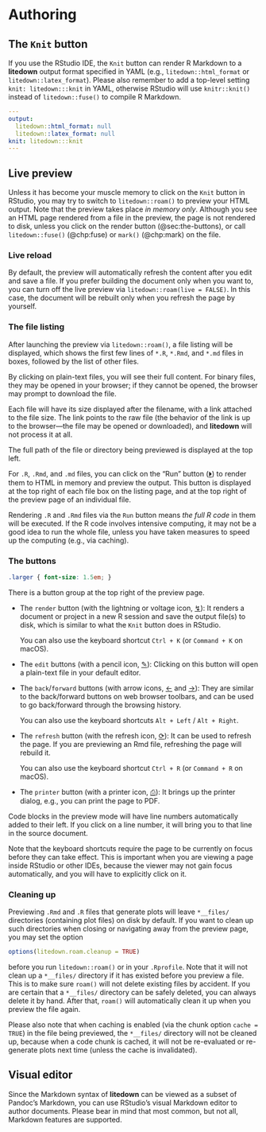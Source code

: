 # Authoring

## The `Knit` button

If you use the RStudio IDE, the `Knit` button can render R Markdown to a
**litedown** output format specified in YAML (e.g., `litedown::html_format` or
`litedown::latex_format`). Please also remember to add a top-level setting
`knit: litedown:::knit` in YAML, otherwise RStudio will use `knitr::knit()`
instead of `litedown::fuse()` to compile R Markdown.

``` yaml
---
output:
  litedown::html_format: null
  litedown::latex_format: null
knit: litedown:::knit
---
```

## Live preview

Unless it has become your muscle memory to click on the `Knit` button in
RStudio, you may try to switch to `litedown::roam()` to preview your HTML
output. Note that the preview takes place *in memory only*. Although you see an
HTML page rendered from a file in the preview, the page is not rendered to disk,
unless you click on the render button (@sec:the-buttons), or call
`litedown::fuse()` (@chp:fuse) or `mark()` (@chp:mark) on the file.

### Live reload

By default, the preview will automatically refresh the content after you edit
and save a file. If you prefer building the document only when you want to, you
can turn off the live preview via `litedown::roam(live = FALSE)`. In this case,
the document will be rebuilt only when you refresh the page by yourself.

### The file listing

After launching the preview via `litedown::roam()`, a file listing will be
displayed, which shows the first few lines of `*.R`, `*.Rmd`, and `*.md` files
in boxes, followed by the list of other files.

By clicking on plain-text files, you will see their full content. For binary
files, they may be opened in your browser; if they cannot be opened, the browser
may prompt to download the file.

Each file will have its size displayed after the filename, with a link attached
to the file size. The link points to the raw file (the behavior of the link is
up to the browser—the file may be opened or downloaded), and **litedown** will
not process it at all.

The full path of the file or directory being previewed is displayed at the top
left.

For `.R`, `.Rmd`, and `.md` files, you can click on the "Run" button
([⏵](){.larger}) to render them to HTML in memory and preview the output. This
button is displayed at the top right of each file box on the listing page, and
at the top right of the preview page of an individual file.

::: callout-caution
Rendering `.R` and `.Rmd` files via the `Run` button means *the full R code* in
them will be executed. If the R code involves intensive computing, it may not be
a good idea to run the whole file, unless you have taken measures to speed up
the computing (e.g., via caching).
:::

### The buttons

```css
.larger { font-size: 1.5em; }
```

There is a button group at the top right of the preview page.

-   The `render` button (with the lightning or voltage icon, [↯](){.larger}): It
    renders a document or project in a new R session and save the output file(s)
    to disk, which is similar to what the `Knit` button does in RStudio.

    You can also use the keyboard shortcut `Ctrl + K` (or `Command + K` on
    macOS).

-   The `edit` buttons (with a pencil icon, [✎](){.larger}): Clicking on this
    button will open a plain-text file in your default editor.

-   The `back`/`forward` buttons (with arrow icons, [←](){.larger} and
    [→](){.larger}): They are similar to the back/forward buttons on web browser
    toolbars, and can be used to go back/forward through the browsing history.

    You can also use the keyboard shortcuts `Alt + Left` / `Alt + Right`.

-   The `refresh` button (with the refresh icon, [⟳](){.larger}): It can be used
    to refresh the page. If you are previewing an Rmd file, refreshing the page
    will rebuild it.

    You can also use the keyboard shortcut `Ctrl + R` (or `Command + R` on
    macOS).

-   The `printer` button (with a printer icon, [⎙](){.larger}): It brings up the
    printer dialog, e.g., you can print the page to PDF.

Code blocks in the preview mode will have line numbers automatically added to
their left. If you click on a line number, it will bring you to that line in the
source document.

Note that the keyboard shortcuts require the page to be currently on focus
before they can take effect. This is important when you are viewing a page
inside RStudio or other IDEs, because the viewer may not gain focus
automatically, and you will have to explicitly click on it.

### Cleaning up

Previewing `.Rmd` and `.R` files that generate plots will leave `*__files/`
directories (containing plot files) on disk by default. If you want to clean up
such directories when closing or navigating away from the preview page, you may
set the option

``` r
options(litedown.roam.cleanup = TRUE)
```

before you run `litedown::roam()` or in your `.Rprofile`. Note that it will not
clean up a `*__files/` directory if it has existed before you preview a file.
This is to make sure `roam()` will not delete existing files by accident. If you
are certain that a `*__files/` directory can be safely deleted, you can always
delete it by hand. After that, `roam()` will automatically clean it up when you
preview the file again.

Please also note that when caching is enabled (via the chunk option
`cache = TRUE`) in the file being previewed, the `*__files/` directory will not
be cleaned up, because when a code chunk is cached, it will not be re-evaluated
or re-generate plots next time (unless the cache is invalidated).

## Visual editor

Since the Markdown syntax of **litedown** can be viewed as a subset of Pandoc's
Markdown, you can use RStudio's visual Markdown editor to author documents.
Please bear in mind that most common, but not all, Markdown features are
supported.
